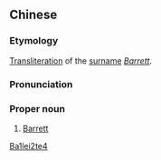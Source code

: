 ==Chinese==
{{zh-forms|gloss=-}}

===Etymology===
[[transliteration|Transliteration]] of the {{etyl|en|zh}} [[surname]] ''[[Barrett]]''.

===Pronunciation===
{{zh-pron
|m=Bāléitè
|cat=pn
}}

===Proper noun===
{{zh-proper noun}}

# [[Barrett]]

[[Category:zh:English surnames|Ba1lei2te4]]
